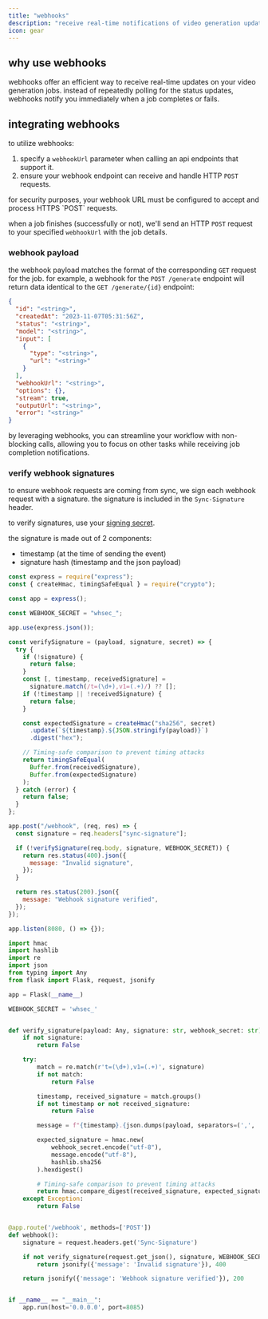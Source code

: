 ```yaml
---
title: "webhooks"
description: "receive real-time notifications of video generation updates."
icon: gear
---
```


## why use webhooks

webhooks offer an efficient way to receive real-time updates on your video generation jobs. instead of repeatedly polling for the status updates, webhooks notify you immediately when a job completes or fails.

## integrating webhooks

to utilize webhooks:

1. specify a `webhookUrl` parameter when calling an api endpoints that support it.
2. ensure your webhook endpoint can receive and handle HTTP `POST` requests.

<Note>
  for security purposes, your webhook URL must be configured to accept and
  process HTTPS `POST` requests.
</Note>

when a job finishes (successfully or not), we'll send an HTTP `POST` request to your specified `webhookUrl` with the job details.

### webhook payload

the webhook payload matches the format of the corresponding `GET` request for the job. for example, a webhook for the `POST /generate` endpoint will return data identical to the `GET /generate/{id}` endpoint:

```json
{
  "id": "<string>",
  "createdAt": "2023-11-07T05:31:56Z",
  "status": "<string>",
  "model": "<string>",
  "input": [
    {
      "type": "<string>",
      "url": "<string>"
    }
  ],
  "webhookUrl": "<string>",
  "options": {},
  "stream": true,
  "outputUrl": "<string>",
  "error": "<string>"
}
```

by leveraging webhooks, you can streamline your workflow with non-blocking calls, allowing you to focus on other tasks while receiving job completion notifications.

### verify webhook signatures

to ensure webhook requests are coming from sync, we sign each webhook request with a signature. the signature is included in the `Sync-Signature` header.

to verify signatures, use your [signing secret](https://sync.so/keys?tab=webhooks).

the signature is made out of 2 components:

- timestamp (at the time of sending the event)
- signature hash (timestamp and the json payload)

<CodeGroup>

```javascript Javascript
const express = require("express");
const { createHmac, timingSafeEqual } = require("crypto");

const app = express();

const WEBHOOK_SECRET = "whsec_";

app.use(express.json());

const verifySignature = (payload, signature, secret) => {
  try {
    if (!signature) {
      return false;
    }
    const [, timestamp, receivedSignature] =
      signature.match(/t=(\d+),v1=(.+)/) ?? [];
    if (!timestamp || !receivedSignature) {
      return false;
    }

    const expectedSignature = createHmac("sha256", secret)
      .update(`${timestamp}.${JSON.stringify(payload)}`)
      .digest("hex");

    // Timing-safe comparison to prevent timing attacks
    return timingSafeEqual(
      Buffer.from(receivedSignature),
      Buffer.from(expectedSignature)
    );
  } catch (error) {
    return false;
  }
};

app.post("/webhook", (req, res) => {
  const signature = req.headers["sync-signature"];

  if (!verifySignature(req.body, signature, WEBHOOK_SECRET)) {
    return res.status(400).json({
      message: "Invalid signature",
    });
  }

  return res.status(200).json({
    message: "Webhook signature verified",
  });
});

app.listen(8080, () => {});
```

```python Python
import hmac
import hashlib
import re
import json
from typing import Any
from flask import Flask, request, jsonify

app = Flask(__name__)

WEBHOOK_SECRET = 'whsec_'


def verify_signature(payload: Any, signature: str, webhook_secret: str) -> bool:
    if not signature:
        return False

    try:
        match = re.match(r't=(\d+),v1=(.+)', signature)
        if not match:
            return False

        timestamp, received_signature = match.groups()
        if not timestamp or not received_signature:
            return False

        message = f"{timestamp}.{json.dumps(payload, separators=(',', ':'))}"

        expected_signature = hmac.new(
            webhook_secret.encode("utf-8"),
            message.encode("utf-8"),
            hashlib.sha256
        ).hexdigest()

        # Timing-safe comparison to prevent timing attacks
        return hmac.compare_digest(received_signature, expected_signature)
    except Exception:
        return False


@app.route('/webhook', methods=['POST'])
def webhook():
    signature = request.headers.get('Sync-Signature')

    if not verify_signature(request.get_json(), signature, WEBHOOK_SECRET):
        return jsonify({'message': 'Invalid signature'}), 400

    return jsonify({'message': 'Webhook signature verified'}), 200


if __name__ == "__main__":
    app.run(host='0.0.0.0', port=8085)

```

</CodeGroup>
